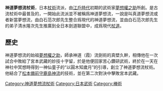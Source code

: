 '''神道夢想流杖術'''，日本[[杖術|杖術]]流派，由[[江戶時代|江戶時代]]初期的武術家[[夢想權之助|夢想權之助]]所創。是古流杖術中最普及的，一開始此流派並不被稱爲神道夢想流，一說是叫真道夢想流或者新當夢想流，由白石范次郎先生整合爲現代的神道夢想流，並由白石范次郎先生的弟子清水隆次先生推廣到全日本劍道聯盟中，成爲現代[[杖道|杖道]]。
==歷史==
神道夢想流的始祖[[夢想權之助|夢想權之助]]，師承神道（霞）流劍術的真壁久幹，相傳他在一次試合中敗給了宮本武藏的妙技十字留，於是他便回家苦心鑽研武術，終於在一天在神社中冥想時得到一神仙童子的“以圓木知歲月”的引導，創立了神道夢想流杖術。他結合了[[松本備前守|松本備前守]][[鹿島神流|鹿島神流]]的技術，並在第二次對決中擊敗宮本武藏。
[[Category:神道夢想流杖術|Category:神道夢想流杖術]]
[[Category:日本武術|Category:日本武術]]
[[Category:棒術|Category:棒術]]